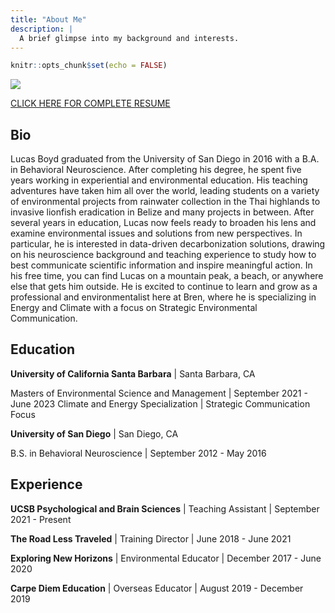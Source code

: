 ```yaml
---
title: "About Me"
description: |
  A brief glimpse into my background and interests.
---
```


```r
knitr::opts_chunk$set(echo = FALSE)
```

![](/Users/lucasboyd/Documents/WINTER 2022/ESM 244/Website/personal_website/personal_website/images/lucas_travel.jpeg)

<a href = "resume.pdf" target = "_blank">CLICK HERE FOR COMPLETE RESUME</a>

## Bio

Lucas Boyd graduated from the University of San Diego in 2016 with a B.A. in Behavioral Neuroscience. After completing his degree, he spent five years working in experiential and environmental education. His teaching adventures have taken him all over the world, leading students on a variety of environmental projects from rainwater collection in the Thai highlands to invasive lionfish eradication in Belize and many projects in between. After several years in education, Lucas now feels ready to broaden his lens and examine environmental issues and solutions from new perspectives. In particular, he is interested in data-driven decarbonization solutions, drawing on his neuroscience background and teaching experience to study how to best communicate scientific information and inspire meaningful action. In his free time, you can find Lucas on a mountain peak, a beach, or anywhere else that gets him outside. He is excited to continue to learn and grow as a professional and environmentalist here at Bren, where he is specializing in Energy and Climate with a focus on Strategic Environmental Communication.


## Education

**University of California Santa Barbara** | Santa Barbara, CA

Masters of Environmental Science and Management | September 2021 - June 2023
Climate and Energy Specialization | Strategic Communication Focus

**University of San Diego** | San Diego, CA

B.S. in Behavioral Neuroscience | September 2012 - May 2016

## Experience

**UCSB Psychological and Brain Sciences** | Teaching Assistant | September 2021 - Present

**The Road Less Traveled** | Training Director | June 2018 - June 2021

**Exploring New Horizons** | Environmental Educator | December 2017 - June 2020

**Carpe Diem Education** | Overseas Educator | August 2019 - December 2019
